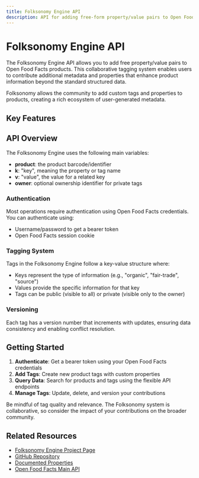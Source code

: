 ```yaml
---
title: Folksonomy Engine API
description: API for adding free-form property/value pairs to Open Food Facts products
---
```



# Folksonomy Engine API

The Folksonomy Engine API allows you to add free property/value pairs to Open Food Facts products. This collaborative tagging system enables users to contribute additional metadata and properties that enhance product information beyond the standard structured data.

<Callout type='info'>
  Folksonomy allows the community to add custom tags and properties to products, creating a rich
  ecosystem of user-generated metadata.
</Callout>

## Key Features

<Cards>
  <Card
    title='Product Tags'
    description='Add, update, and manage custom tags for products with key-value pairs'
    href='/docs/folksonomy/unknown/product_tag_add_product_post'
  />
  <Card
    title='Authentication'
    description='Secure authentication using Open Food Facts credentials or session cookies'
    href='/docs/folksonomy/unknown/authentication_auth_post'
  />
  <Card
    title='Search & Filter'
    description='Find products and tags using flexible search and filtering capabilities'
    href='/docs/folksonomy/unknown/product_list_products_get'
  />
  <Card
    title='Statistics'
    description='Access usage statistics and analytics for tags and products'
    href='/docs/folksonomy/unknown/product_stats_products_stats_get'
  />
</Cards>

## API Overview

The Folksonomy Engine uses the following main variables:

- **product**: the product barcode/identifier
- **k**: "key", meaning the property or tag name
- **v**: "value", the value for a related key
- **owner**: optional ownership identifier for private tags

### Authentication

Most operations require authentication using Open Food Facts credentials. You can authenticate using:

- Username/password to get a bearer token
- Open Food Facts session cookie

### Tagging System

Tags in the Folksonomy Engine follow a key-value structure where:

- Keys represent the type of information (e.g., "organic", "fair-trade", "source")
- Values provide the specific information for that key
- Tags can be public (visible to all) or private (visible only to the owner)

### Versioning

Each tag has a version number that increments with updates, ensuring data consistency and enabling conflict resolution.

## Getting Started

1. **Authenticate**: Get a bearer token using your Open Food Facts credentials
2. **Add Tags**: Create new product tags with custom properties
3. **Query Data**: Search for products and tags using the flexible API endpoints
4. **Manage Tags**: Update, delete, and version your contributions

<Callout type='warning'>
  Be mindful of tag quality and relevance. The Folksonomy system is collaborative, so consider the
  impact of your contributions on the broader community.
</Callout>

## Related Resources

- [Folksonomy Engine Project Page](https://wiki.openfoodfacts.org/Folksonomy_Engine)
- [GitHub Repository](https://github.com/openfoodfacts/folksonomy_engine)
- [Documented Properties](https://wiki.openfoodfacts.org/Folksonomy/Property)
- [Open Food Facts Main API](/docs/v2)
